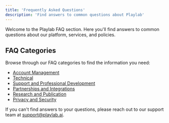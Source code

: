 ```yaml
---
title: 'Frequently Asked Questions'
description: 'Find answers to common questions about Playlab'
---
```

Welcome to the Playlab FAQ section. Here you'll find answers to common questions about our platform, services, and policies.

## FAQ Categories

Browse through our FAQ categories to find the information you need:

- [Account Management](/faq/account-management)
- [Technical](/faq/technical)
- [Support and Professional Development](/faq/support-pd)
- [Partnerships and Integrations](/faq/partnerships)
- [Research and Publication](/faq/research)
- [Privacy and Security](/faq/privacy-security)

If you can't find answers to your questions, please reach out to our support team at support@playlab.ai.